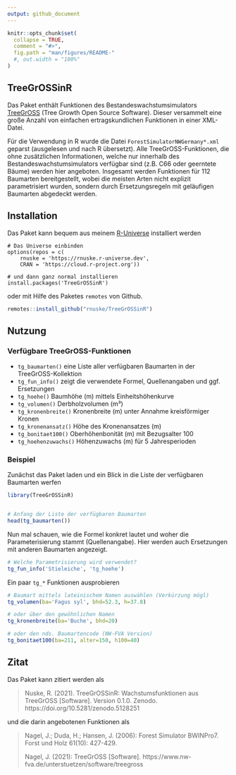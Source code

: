 ```yaml
---
output: github_document
---
```


<!-- README.md is generated from README.Rmd. Please edit that file -->

```r
knitr::opts_chunk$set(
  collapse = TRUE,
  comment = "#>",
  fig.path = "man/figures/README-"
  #, out.width = "100%"
)
```

## TreeGrOSSinR
Das Paket enthält Funktionen des Bestandeswachstumsimulators [TreeGrOSS](https://www.nw-fva.de/index.php?id=477) (Tree Growth Open Source Software). Dieser  versammelt eine große Anzahl von einfachen ertragskundlichen Funktionen in einer XML-Datei. 

Für die Verwendung in R wurde die Datei `ForestSimulatorNWGermany*.xml` geparst (ausgelesen und nach R übersetzt). Alle TreeGrOSS-Funktionen, die ohne zusätzlichen Informationen, welche nur innerhalb des Bestandeswachstumsimulators verfügbar sind (z.B. C66 oder geerntete Bäume) werden hier angeboten. Insgesamt werden Funktionen für 112 Baumarten bereitgestellt, wobei die meisten Arten nicht explizit parametrisiert wurden, sondern durch Ersetzungsregeln mit geläufigen Baumarten abgedeckt werden.


## Installation
Das Paket kann bequem aus meinem [R-Universe](https://rnuske.r-universe.dev/) installiert werden 
```
# Das Universe einbinden
options(repos = c(
    rnuske = 'https://rnuske.r-universe.dev',
    CRAN = 'https://cloud.r-project.org'))

# und dann ganz normal installieren
install.packages('TreeGrOSSinR')
```

oder mit Hilfe des Paketes `remotes` von Github.
```r
remotes::install_github("rnuske/TreeGrOSSinR")
```


## Nutzung
### Verfügbare TreeGrOSS-Funktionen
* `tg_baumarten()` eine Liste aller verfügbaren Baumarten in der TreeGrOSS-Kollektion
* `tg_fun_info()` zeigt die verwendete Formel, Quellenangaben und ggf. Ersetzungen
* `tg_hoehe()` Baumhöhe (m) mittels Einheitshöhenkurve
* `tg_volumen()` Derbholzvolumen (m³)
* `tg_kronenbreite()` Kronenbreite (m) unter Annahme kreisförmiger Kronen
* `tg_kronenansatz()` Höhe des Kronenansatzes (m)
* `tg_bonitaet100()` Oberhöhenbonität (m) mit Bezugsalter 100
* `tg_hoehenzuwachs()` Höhenzuwachs (m) für 5 Jahresperioden


### Beispiel
Zunächst das Paket laden und ein Blick in die Liste der verfügbaren Baumarten werfen

```r
library(TreeGrOSSinR)


# Anfang der Liste der verfügbaren Baumarten
head(tg_baumarten())
```


Nun mal schauen, wie die Formel konkret lautet und woher die Parameterisierung stammt (Quellenangabe). Hier werden auch Ersetzungen mit anderen Baumarten angezeigt. 

```r
# Welche Parametrisierung wird verwendet?
tg_fun_info('Stieleiche', 'tg_hoehe')
```


Ein paar `tg_*` Funktionen ausprobieren

```r
# Baumart mittels lateinischem Namen auswählen (Verkürzung mögl)
tg_volumen(ba='Fagus syl', bhd=52.3, h=37.8)

# oder über den gewöhnlichen Namen
tg_kronenbreite(ba='Buche', bhd=20)

# oder den nds. Baumartencode (NW-FVA Version)
tg_bonitaet100(ba=211, alter=150, h100=40)
```


## Zitat

Das Paket kann zitiert werden als 

> Nuske, R. (2021). TreeGrOSSinR: Wachstumsfunktionen aus TreeGrOSS [Software]. 
> Version 0.1.0. Zenodo. https://doi.org/10.5281/zenodo.5128251

und die darin angebotenen Funktionen als 

> Nagel, J.; Duda, H.; Hansen, J. (2006): Forest Simulator BWINPro7. 
> Forst und Holz 61(10): 427-429.
>
> Nagel, J. (2021): TreeGrOSS [Software]. https://www.nw-fva.de/unterstuetzen/software/treegross

